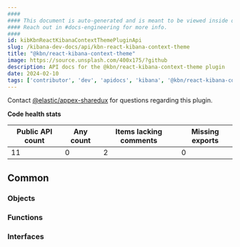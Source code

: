 ```yaml
---
####
#### This document is auto-generated and is meant to be viewed inside our experimental, new docs system.
#### Reach out in #docs-engineering for more info.
####
id: kibKbnReactKibanaContextThemePluginApi
slug: /kibana-dev-docs/api/kbn-react-kibana-context-theme
title: "@kbn/react-kibana-context-theme"
image: https://source.unsplash.com/400x175/?github
description: API docs for the @kbn/react-kibana-context-theme plugin
date: 2024-02-10
tags: ['contributor', 'dev', 'apidocs', 'kibana', '@kbn/react-kibana-context-theme']
---
```




Contact [@elastic/appex-sharedux](https://github.com/orgs/elastic/teams/appex-sharedux) for questions regarding this plugin.

**Code health stats**

| Public API count  | Any count | Items lacking comments | Missing exports |
|-------------------|-----------|------------------------|-----------------|
| 11 | 0 | 2 | 0 |

## Common

### Objects
<DocDefinitionList data={kbnReactKibanaContextThemeObj.common.objects}/>

### Functions
<DocDefinitionList data={kbnReactKibanaContextThemeObj.common.functions}/>

### Interfaces
<DocDefinitionList data={kbnReactKibanaContextThemeObj.common.interfaces}/>

